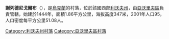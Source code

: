 {{coord|49|57|49|N|23|46|54|E|scale:100000|display=title}}

'''謝列德尼戈爾布'''（{{lang-uk|Середній Горб}}），是[[烏克蘭|烏克蘭]]的村落，位於該國西部[[利沃夫州|利沃夫州]]，由[[亞沃里夫區|亞沃里夫區]]負責管轄，始建於1444年，面積1.86平方公里，海拔高度347米，2001年人口95，人口密度每平方公里51.08人。

{{DEFAULTSORT:Середній Горб}}
[[Category:利沃夫州村落|Category:利沃夫州村落]]
[[Category:亞沃里夫區村落|Category:亞沃里夫區村落]]


{{Lviv-geo-stub}}